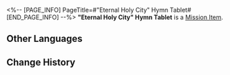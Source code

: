 <%-- [PAGE_INFO]
PageTitle=#"Eternal Holy City" Hymn Tablet#
[END_PAGE_INFO] --%>
{{Item Infobox
|id          = 150059
|image       = Item Eternal Holy City Hymn Tablet.png{{subst:void|<!--$UPLOAD:<<SpriteOutput/ItemFigures/150059.png>-<Item Eternal Holy City Hymn Tablet.png>-<Item Icons>>-->}}
|type        = Mission Item
|invCategory = Missions
|rarity      = 3
|effect      = 
|description = A tablet inscribed with hymns and other writings, prophesying towards the end. It is said that within these fragments lies a secret so profound that it longs to be uncovered.
}}
{{Description|''"Prophecies never carry their message in plain words." &mdash; Anonymous Priest''}}
'''"Eternal Holy City" Hymn Tablet''' is a [[Mission Item]].

==Other Languages==
{{Other Languages
|en   = "Eternal Holy City" Hymn Tablet
|zhs  = 「永恒圣城」的颂言石板
|zht  = 「永恆聖城」的頌言石板
|ja   = 「永遠の聖都」の頌歌石板
|ko   = 「영원의 거룩한 도시」의 송가 석판
|es   = Losa con himno de la ciudad sagrada eterna
|fr   = Stèle de l'hymne de la Ville sainte éternelle
|ru   = Скрижаль оды Вечного священного города
|th   = แผ่นหินสดุดีใน "เมืองศักดิ์สิทธิ์นิรันดร"
|vi   = Phiến Đá Ca Tụng "Thánh Thành Vĩnh Hằng"
|de   = Hymnentafel: „Ewige heilige Stadt“
|id   = Prasasti Ode "Kota Suci Abadi"
|pt   = Tabuleta de Hinos da "Pólis Sagrada Eterna"
}}

==Change History==
{{Change History|3.0}}